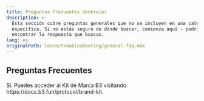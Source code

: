 ```yaml
---
title: Preguntas Frecuentes Generales
description: >-
  Esta sección cubre preguntas generales que no se incluyen en una categoría
  específica. Si no estás seguro de dónde buscar, comienza aquí - podrías
  encontrar la respuesta que buscas.
lang: es
originalPath: learn/troubleshooting/general-faq.mdx
---
```

## Preguntas Frecuentes

<Accordion title="¿Existe un Kit de Marca B3 que pueda utilizar para la creación de contenido?">
  Sí. Puedes acceder al Kit de Marca B3 visitando https://docs.b3.fun/protocol/brand-kit. 
</Accordion>
